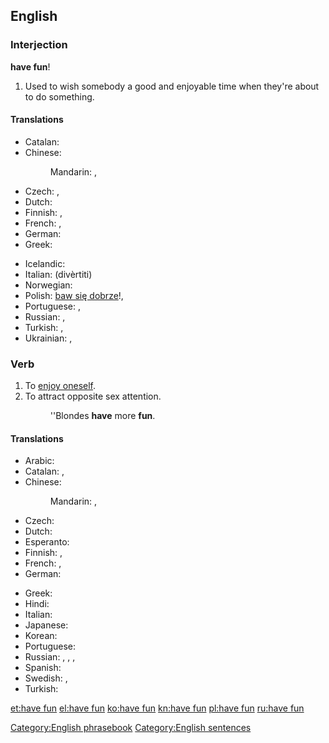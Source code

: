 ==English==

===Interjection===
'''have fun'''!

# Used to wish somebody a good and enjoyable time when they're about to do something.

====Translations====
{{trans-top|wish someone a good time}}
* Catalan: {{t|ca|diverteix-te}}
* Chinese:
*: Mandarin: {{t|cmn|祝你玩得開心|sc=Hani}}, {{t|cmn|祝你玩得开心|tr=zhù nǐ wán de kāixīn|sc=Hani}}
* Czech: {{t|cs|bav se}} {{qualifier|unformal}}, {{t|cs|bavte se}} {{qualifier|formal}}
* Dutch: {{t|nl|veel plezier}}
* Finnish: {{t|fi|pidä hauskaa|s}}, {{t|fi|pitäkää hauskaa|p}}
* French: {{t|fr|amuse-toi}} {{qualifier|informal}}, {{t|fr|amusez-vous}} {{qualifier|formal}}
* German: {{t|de|viel Spaß!}}
* Greek: {{t|el|καλή διασκέδαση|f|tr=kali diaskedasi|sc=Grek}}
{{trans-mid}}
* Icelandic: {{t+|is|góða skemmtun}}
* Italian: {{t|it|divertiti}} (divèrtiti)
* Norwegian: {{t|no|kos(a) deg/dykk!}}
* Polish: [[baw się dobrze]]!, {{t|pl|dobrej zabawy!}}
* Portuguese: {{t|pt|[[divirta]]-[[se]]}}, {{t|pt|[[se]] [[divirta]]}}
* Russian: {{qualifier|жела́ю/жела́ем}} {{t|ru|хорошо повеселиться|tr=xorošó poveselítʹsja|sc=Cyrl}}, {{qualifier|жела́ю/жела́ем}}  {{t|ru|хорошо провести время|tr=xorošó provestí vrémja|sc=Cyrl}}
* Turkish: {{t|tr|çok eğlen}}, {{t|tr|çok eğlenin|p}}
* Ukrainian: {{qualifier|бажа́ю/бажа́ємо}} {{t|uk|добре повеселитися|tr=dóbre poveselýtysja|sc=Cyrl}}, {{qualifier|бажа́ю/бажа́ємо}} {{t|uk|добре провести час|tr=dóbre provestý čas|sc=Cyrl}}
{{trans-bottom}}

===Verb===
{{en-verb|has fun|having fun|had fun|had fun}}

# To [[enjoy oneself]].
# To attract opposite sex attention.
#: ''Blondes '''have''' more '''fun'''.

====Translations====
{{trans-top|enjoy oneself}}
* Arabic: {{t|ar|مرح|tr=mariḥa|sc=Arab}}
* Catalan: {{t|ca|divertir-se}}, {{t|ca|entretenir-se}}
* Chinese:
*: Mandarin: {{t|cmn|玩得開心|sc=Hani}}, {{t|cmn|玩得开心|tr=wán de kāixīn|sc=Hani}}
* Czech: {{t|cs|bavit se}}
* Dutch: {{t|nl|lol maken}}
* Esperanto: {{t|eo|amuziĝi}}
* Finnish: {{t+|fi|pitää hauskaa}}, {{t+|fi|huvitella}}
* French: {{t+|fr|amuser|alt=s'amuser}}, {{t+|fr|égayer|alt=s'égayer}}
* German: {{t|de|Spaß haben}}
{{trans-mid}}
* Greek: {{t+|el|διασκεδάζω|tr=dhiaskedházo|sc=Grek}}
* Hindi: {{t|hi|मस्ती करना|tr=mastī karnā|sc=Deva}}
* Italian: {{t+|it|divertirsi}}
* Japanese: {{t|ja|楽しむ|tr=たのしむ, tanoshimu}}
* Korean: {{t+|ko|즐기다|sc=Kore}}
* Portuguese: {{t|pt|divertir-se}}
* Russian: {{t+|ru|наслаждаться|tr=naslaždátʹsja}}, {{t+|ru|веселиться|tr=veselítʹsja}}, {{t+|ru|развлекаться|tr=razvlekátʹsja}}, {{t+|ru|забавляться|tr=zabavljátʹsja|sc=Cyrl}}
* Spanish: {{t+|es|divertirse}}
* Swedish: {{t|sv|ha roligt}}, {{t|sv|ha kul}}
* Turkish: {{t+|tr|eğlenmek}}
{{trans-bottom}}

[[Category:English phrasebook]]
[[Category:English sentences]]

[[et:have fun]]
[[el:have fun]]
[[ko:have fun]]
[[kn:have fun]]
[[pl:have fun]]
[[ru:have fun]]